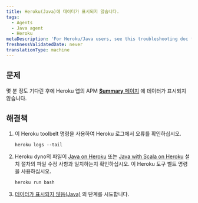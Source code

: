 ```yaml
---
title: Heroku(Java)에 데이터가 표시되지 않습니다.
tags:
  - Agents
  - Java agent
  - Heroku
metaDescription: 'For Heroku/Java users, see this troubleshooting doc for installation problems'
freshnessValidatedDate: never
translationType: machine
---
```


## 문제

몇 분 정도 기다린 후에 Heroku 앱의 APM [<DNT>**Summary**</DNT> 페이지](/docs/apm/applications-menu/monitoring/apm-overview-page) 에 데이터가 표시되지 않습니다.

## 해결책

1. 이 Heroku toolbelt 명령을 사용하여 Heroku 로그에서 오류를 확인하십시오.

   ```
   heroku logs --tail
   ```

2. Heroku dyno의 파일이 [Java on Heroku](/docs/agents/java-agent/heroku/java-agent-heroku) 또는 [Java with Scala on Heroku](/docs/agents/java-agent/heroku/java-agent-scala-heroku) 설치 절차의 파일 수정 사항과 일치하는지 확인하십시오. 이 Heroku 도구 벨트 명령을 사용하십시오.

   ```
   heroku run bash
   ```

3. [데이터가 표시되지 않음(Java)](/docs/agents/java-agent/troubleshooting/no-data-appears-java) 의 단계를 시도합니다.
